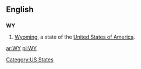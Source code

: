 ==English==

==={{abbreviation}}===
'''WY'''

# [[Wyoming]], a state of the [[United States of America]].

[[Category:US States]]

[[ar:WY]]
[[pl:WY]]